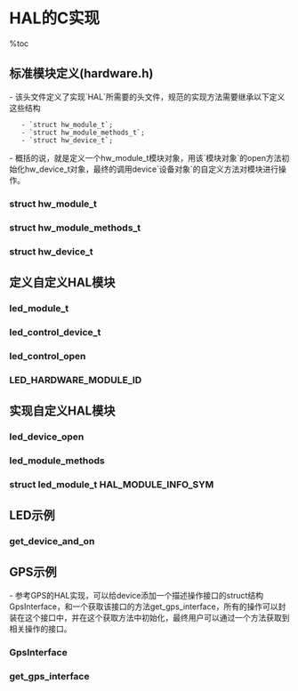 = HAL的C实现 =

%toc

== 标准模块定义(hardware.h) ==
- 该头文件定义了实现`HAL`所需要的头文件，规范的实现方法需要继承以下定义这些结构
    - `struct hw_module_t`;
    - `struct hw_module_methods_t`;
    - `struct hw_device_t`;

{{http:pic/hal_module.png}}

- 概括的说，就是定义一个hw_module_t模块对象，用该`模块对象`的open方法初始化hw_device_t对象，最终的调用device`设备对象`的自定义方法对模块进行操作。

=== struct hw_module_t ===
{{{class="brush:c"
/**
 * hw_module_t需要在实现代码中实例化，并且命名为HAL_MODULE_INFO_SYM，
 * 调用者通过通过hw_get_module方法获取该实例
 */
typedef struct hw_module_t {
    /** tag must be initialized to HARDWARE_MODULE_TAG */
    uint32_t tag;

    /** major version number for the module */
    uint16_t version_major;

    /** minor version number of the module */
    uint16_t version_minor;

    /** Identifier of module */
    const char *id;

    /** Name of this module */
    const char *name;

    /** Author/owner/implementor of the module */
    const char *author;

    /** Modules methods */
    struct hw_module_methods_t* methods;

    /** module's dso */
    void* dso;

    /** padding to 128 bytes, reserved for future use */
    uint32_t reserved[32-7];

} hw_module_t;
}}}

=== struct hw_module_methods_t ===
{{{class="brush:c++"
/*
 * hw_module_t包含的打开方法，通过该方法打开devices，并获取devices对象
 */
typedef struct hw_module_methods_t {
    /** Open a specific device */
    int (*open)(const struct hw_module_t* module, const char* id,
            struct hw_device_t** device);

} hw_module_methods_t;
}}}

=== struct hw_device_t ===
{{{class="brush:c++"
/**
 * device结构封装了设备的操作方法，子类继承该结构并包含模块对象
 */
typedef struct hw_device_t {
    /** tag must be initialized to HARDWARE_DEVICE_TAG */
    uint32_t tag;

    /** version number for hw_device_t */
    uint32_t version;

    /** reference to the module this device belongs to */
    struct hw_module_t* module;

    /** padding reserved for future use */
    uint32_t reserved[12];

    /** Close this device */
    int (*close)(struct hw_device_t* device);

} hw_device_t;
}}}

== 定义自定义HAL模块 ==
=== led_module_t ===
{{{class="brush:c"
// c语法继承自hw_module_t结构，定义LED stub模块
struct led_module_t {
    struct hw_module_t common;

    // 自定义的API
    int (*init_led)(struct led_control_device_t *dev);
};
}}}

=== led_control_device_t ===
{{{class="brush:c++"
// c语法继承自hw_device_t结构，定义LED device模块
struct led_control_device_t {
    struct hw_device_t common;

    int fd;

    // 设备的API
    int (*set_on)(struct led_control_device_t *dev, int32_t led);
    int (*set_off)(struct led_control_device_t *dev, int32_t led);
};
}}}

=== led_control_open ===
{{{class="brush:c++"

// 内嵌的初始化方法，用来获取device对象
static inline int led_control_open(const struct hw_module_t* module,
                                struct led_control_device_t** device) {
    return module->methods->open(module,
                    LED_HARDWARE_MODULE_ID, (struct hw_device_t**)device);
}
}}}

=== LED_HARDWARE_MODULE_ID ===
{{{class="brush:c++"
#define LED_HARDWARE_MODULE_ID "led"
}}}

== 实现自定义HAL模块 ==
=== led_device_open ===
{{{class="brush:c"
// 打开设备的方法，通过传入hw_device_t**，返回初始化的led_control_device_t对象
// 这里会将module传入led_control_device_t对象从而方便使用
// 另外还注册了led_device_close的方法用来关闭device
int led_device_open(const struct hw_module_t* module, const char* name,
        struct hw_device_t** device) 
{
	struct led_control_device_t *dev;

    if (!strcmp(name, "led_control_open")) {
        dev = (struct led_control_device_t *)malloc(sizeof(*dev));
        memset(dev, 0, sizeof(*dev));

        dev->common.tag =  HARDWARE_DEVICE_TAG;
        dev->common.version = 0;
        dev->common.module = module;
        dev->common.close = led_device_close;

        dev->set_on = led_on;
        dev->set_off = led_off;

        *device = &dev->common;

        dev->fd = open("/dev/cdata-test", O_RDWR);
    }

success:
	return 0;
}
}}}

=== led_module_methods ===
{{{class="brush:c++"
// 初始化open方法
struct hw_module_methods_t led_module_methods = {
    open: led_device_open
};
}}}

=== struct led_module_t HAL_MODULE_INFO_SYM ===
{{{class="brush:c++"
// 初始化led_module_t实例，使用HAL_MODULE_INFO_SYM作为变量名，以供HAL层进行查找
// 这里会设置led_module_methods方法，以便初始化led_device_t
const struct led_module_t HAL_MODULE_INFO_SYM = {
    common: {
        tag: HARDWARE_MODULE_TAG,
        version_major: 1,
        version_minor: 0,
        id: LED_HARDWARE_MODULE_ID,
        name: "Sample LED Stub",
        author: "The Mokoid Open Source Project",
        methods: &led_module_methods,
    }

    // 可以实现其他API
};
}}}

== LED示例 ==

=== get_device_and_on ===
{{{class="brush:c++"
led_device* get_device_and_on() {
    int err;
    hw_module_t* module;
    led_device_t *led_device = NULL;

    // 初始化模块
    err = hw_get_module(LED_HARDWARE_MODULE_ID, (hw_module_t const**)&module);
    if (err == 0) {
        hw_device_t* dev;
        // 通过模块的open方法初始化device
        err = module->methods->open(module, "led_control_open", &dev);
        if (err == 0) {
            led_device = (led_device_t*)dev;
        }
    }
    
    return led_device;
}
}}}

== GPS示例 ==
- 参考GPS的HAL实现，可以给device添加一个描述操作接口的struct结构GpsInterface，和一个获取该接口的方法get_gps_interface，所有的操作可以封装在这个接口中，并在这个获取方法中初始化，最终用户可以通过一个方法获取到相关操作的接口。

=== GpsInterface ===
{{{class="brush:c++"
// 封装了方法的接口
typedef struct {
    size_t          size;
    
    int   (*init)( GpsCallbacks* callbacks );
    int   (*start)( void );
    int   (*stop)( void );

    void  (*cleanup)( void );
    int   (*inject_time)(GpsUtcTime time, int64_t timeReference,
                         int uncertainty);
    int  (*inject_location)(double latitude, double longitude, float accuracy);
    void  (*delete_aiding_data)(GpsAidingData flags);
    int   (*set_position_mode)(GpsPositionMode mode, GpsPositionRecurrence recurrence,
            uint32_t min_interval, uint32_t preferred_accuracy, uint32_t preferred_time);
    const void* (*get_extension)(const char* name);
} GpsInterface;
}}}

=== get_gps_interface ===
{{{class="brush:c++"
// 通过模块初始化接口
static const GpsInterface* get_gps_interface() {
    int err;
    hw_module_t* module;
    const GpsInterface* interface = NULL;

    err = hw_get_module(GPS_HARDWARE_MODULE_ID, (hw_module_t const**)&module);
    if (err == 0) {
        hw_device_t* device;
        err = module->methods->open(module, GPS_HARDWARE_MODULE_ID, &device);
        if (err == 0) {
            gps_device_t* gps_device = (gps_device_t *)device;
            interface = gps_device->get_gps_interface(gps_device);
        }
    }

    return interface;
}
}}}

